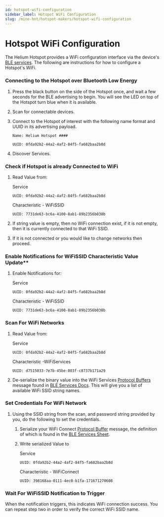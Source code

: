 ```yaml
---
id: hotspot-wifi-configuration
sidebar_label: Hotspot WiFi Configuration
slug: /mine-hnt/hotspot-makers/hotspot-wifi-configuration
---
```



# Hotspot WiFi Configuration

The Helium Hotspot provides a WiFi configuration interface via the device's[ BLE services](/mine-hnt/hotspot-makers/hotspot-ble-services). The following are instructions for how to configure a Hotspot's WiFi.

### Connecting to the Hotspot over Bluetooth Low Energy

1. Press the black button on the side of the Hotspot once, and wait a few seconds for the BLE advertising to begin. You will see the LED on top of the Hotspot turn blue when it is available.
2. Scan for connectable devices.
3. Connect to the Hotspot of interest with the following name format and UUID in its advertising payload.

   `Name: Helium Hotspot ####`

   `UUID: 0fda92b2-44a2-4af2-84f5-fa682baa2b8d`

4. Discover Services.

### Check if Hotspot is already Connected to WiFi

1. Read Value from:

   Service 

   `UUID: 0fda92b2-44a2-4af2-84f5-fa682baa2b8d`

   Characteristic - WiFiSSID 

   `UUID: 7731de63-bc6a-4100-8ab1-89b2356b038b`

2. If string value is empty, then no WiFi connection exist, if it is not empty, then it is currently connected to that WiFi SSID.
3. If it is not connected or you would like to change networks then proceed.

### Enable Notifications for WiFiSSID Characteristic Value Update**

1. Enable Notifications for: 

   Service

   `UUID: 0fda92b2-44a2-4af2-84f5-fa682baa2b8d`

   Characteristic - WiFiSSID

   `UUID: 7731de63-bc6a-4100-8ab1-89b2356b038b`

### Scan For WiFi Networks

1. Read Value from:

   Service

   `UUID: 0fda92b2-44a2-4af2-84f5-fa682baa2b8d`

   Characteristic -WiFiServices

   `UUID: d7515033-7e7b-45be-803f-c8737b171a29`

2. De-serialize the binary value into the WiFi Services [Protocol Buffers](https://developers.google.com/protocol-buffers) message found in [BLE Services Docs](/mine-hnt/hotspot-makers/hotspot-ble-services#wifiservices-characteristic). This will give you a list of available WiFi SSID string names.

### Set Credentials For WiFi Network

1. Using the SSID string from the scan, and password string provided by you, do the following to set the credentials.
   1. Serialize your WiFi Connect [Protocol Buffer](https://developers.google.com/protocol-buffers) message, the definition of which is found in the [BLE Services Sheet](/mine-hnt/hotspot-makers/hotspot-ble-services#wificonnect-characteristic).
   2. Write serialized Value to

      Service

      `UUID: 0fda92b2-44a2-4af2-84f5-fa682baa2b8d`

      Characteristic - WiFiConnect

      `UUID: 398168aa-0111-4ec0-b1fa-171671270608`

### Wait For WiFiSSID Notification to Trigger

When the notification triggers, this indicates WiFi connection success.  You can repeat step two in order to verify the correct WiFi SSID name. 
